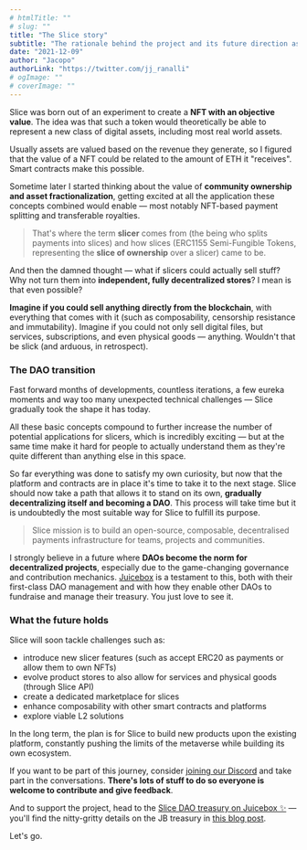```yaml
---
# htmlTitle: ""
# slug: ""
title: "The Slice story"
subtitle: "The rationale behind the project and its future direction as a DAO"
date: "2021-12-09"
author: "Jacopo"
authorLink: "https://twitter.com/jj_ranalli"
# ogImage: ""
# coverImage: ""
---
```


Slice was born out of an experiment to create a **NFT with an objective value**. The idea was that such a token would theoretically be able to represent a new class of digital assets, including most real world assets.

Usually assets are valued based on the revenue they generate, so I figured that the value of a NFT could be related to the amount of ETH it "receives". Smart contracts make this possible.

Sometime later I started thinking about the value of **community ownership and asset fractionalization**, getting excited at all the application these concepts combined would enable — most notably NFT-based payment splitting and transferable royalties.

> That's where the term **slicer** comes from (the being who splits payments into slices) and how slices (ERC1155 Semi-Fungible Tokens, representing the **slice of ownership** over a slicer) came to be.

And then the damned thought — what if slicers could actually sell stuff? Why not turn them into **independent, fully decentralized stores**? I mean is that even possible?

**Imagine if you could sell anything directly from the blockchain**, with everything that comes with it (such as composability, censorship resistance and immutability). Imagine if you could not only sell digital files, but services, subscriptions, and even physical goods — anything. Wouldn't that be slick (and arduous, in retrospect).

### The DAO transition

Fast forward months of developments, countless iterations, a few eureka moments and way too many unexpected technical challenges — Slice gradually took the shape it has today.

All these basic concepts compound to further increase the number of potential applications for slicers, which is incredibly exciting — but at the same time make it hard for people to actually understand them as they're quite different than anything else in this space.

So far everything was done to satisfy my own curiosity, but now that the platform and contracts are in place it's time to take it to the next stage. Slice should now take a path that allows it to stand on its own, **gradually decentralizing itself and becoming a DAO**. This process will take time but it is undoubtedly the most suitable way for Slice to fulfill its purpose.

> Slice mission is to build an open-source, composable, decentralised payments infrastructure for teams, projects and communities.

I strongly believe in a future where **DAOs become the norm for decentralized projects**, especially due to the game-changing governance and contribution mechanics. [Juicebox](https://juicebox.money/#/p/slice) is a testament to this, both with their first-class DAO management and with how they enable other DAOs to fundraise and manage their treasury. You just love to see it.

### What the future holds

Slice will soon tackle challenges such as:

- introduce new slicer features (such as accept ERC20 as payments or allow them to own NFTs)
- evolve product stores to also allow for services and physical goods (through Slice API)
- create a dedicated marketplace for slices
- enhance composability with other smart contracts and platforms
- explore viable L2 solutions

In the long term, the plan is for Slice to build new products upon the existing platform, constantly pushing the limits of the metaverse while building its own ecosystem.

If you want to be part of this journey, consider [joining our Discord](https://discord.gg/CdyHUzdZks) and take part in the conversations. **There's lots of stuff to do so everyone is welcome to contribute and give feedback**.

And to support the project, head to the [Slice DAO treasury on Juicebox ✨](https://juicebox.money/#/p/slice) — you'll find the nitty-gritty details on the JB treasury in [this blog post](/blog/treasury).

Let's go.
